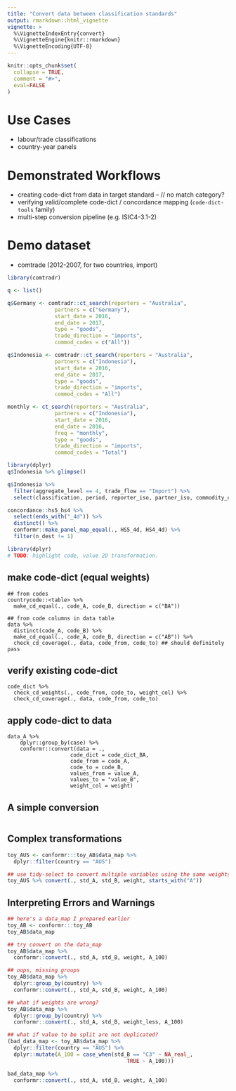 ```yaml
---
title: "Convert data between classification standards"
output: rmarkdown::html_vignette
vignette: >
  %\VignetteIndexEntry{convert}
  %\VignetteEngine{knitr::rmarkdown}
  %\VignetteEncoding{UTF-8}
---
```


```r
knitr::opts_chunk$set(
  collapse = TRUE,
  comment = "#>",
  eval=FALSE
)
```

# Use Cases
* labour/trade classifications
* country-year panels

# Demonstrated Workflows
* creating code-dict from data in target standard -- // no match category?
* verifying valid/complete code-dict / concordance mapping (`code-dict-tools` family)
* multi-step conversion pipeline (e.g. ISIC4-3.1-2)

# Demo dataset
* comtrade (2012-2007, for two countries, import)
```r
library(comtradr)

q <- list()

q$Germany <- comtradr::ct_search(reporters = "Australia", 
               partners = c("Germany"), 
               start_date = 2016,
               end_date = 2017,
               type = "goods",
               trade_direction = "imports",
               commod_codes = c("All"))

q$Indonesia <- comtradr::ct_search(reporters = "Australia", 
               partners = c("Indonesia"), 
               start_date = 2016,
               end_date = 2017,
               type = "goods",
               trade_direction = "imports",
               commod_codes = "All")
```

```r
monthly <- ct_search(reporters = "Australia", 
               partners = c("Indonesia"), 
               start_date = 2016,
               end_date = 2016,
               freq = "monthly",
               type = "goods",
               trade_direction = "imports",
               commod_codes = "Total")
```


```r
library(dplyr)
q$Indonesia %>% glimpse()

q$Indonesia %>%
  filter(aggregate_level == 4, trade_flow == "Import") %>%
  select(classification, period, reporter_iso, partner_iso, commodity_code, trade_value_usd)
```


```r
concordance::hs5_hs4 %>% 
  select(ends_with("_4d")) %>%
  distinct() %>%
  conformr::make_panel_map_equal(., HS5_4d, HS4_4d) %>%
  filter(n_dest != 1)
```


```r
library(dplyr)
# TODO: highlight code, value 2D transformation.
```

## make code-dict (equal weights)
```
## from codes
countrycode::<table> %>%
  make_cd_equal(., code_A, code_B, direction = c("BA"))

## from code columns in data table
data %>%
  distinct(code_A, code_B) %>%
  make_cd_equal(., code_A, code_B, direction = c("AB")) %>%
  check_cd_coverage(., data, code_from, code_to) ## should definitely pass
```

## verify existing code-dict
```
code_dict %>%
  check_cd_weights(., code_from, code_to, weight_col) %>%
  check_cd_coverage(., data, code_from, code_to)
```

## apply code-dict to data
```
data_A %>%
    dplyr::group_by(case) %>%
    conformr::convert(data = .,
                    code_dict = code_dict_BA,
                    code_from = code_A,
                    code_to = code_B,
                    values_from = value_A,
                    values_to = "value_B",
                    weight_col = weight)
```

## A simple conversion
```r


```


## Complex transformations
```r
toy_AUS <- conformr:::toy_AB$data_map %>%
  dplyr::filter(country == "AUS")

## use tidy-select to convert multiple variables using the same weights
toy_AUS %>% convert(., std_A, std_B, weight, starts_with("A"))
```


## Interpreting Errors and Warnings

```r
## here's a data_map I prepared earlier
toy_AB <- conformr:::toy_AB
toy_AB$data_map
```

```r
## try convert on the data_map
toy_AB$data_map %>%
  conformr::convert(., std_A, std_B, weight, A_100)

## oops, missing groups
toy_AB$data_map %>%
  dplyr::group_by(country) %>%
  conformr::convert(., std_A, std_B, weight, A_100)

## what if weights are wrong?
toy_AB$data_map %>%
  dplyr::group_by(country) %>%
  conformr::convert(., std_A, std_B, weight_less, A_100)
```

```r
## what if value to be split are not duplicated?
(bad_data_map <- toy_AB$data_map %>%
  dplyr::filter(country == "AUS") %>%
  dplyr::mutate(A_100 = case_when(std_B == "C3" ~ NA_real_,
                                      TRUE ~ A_100)))

bad_data_map %>%
  conformr::convert(., std_A, std_B, weight, A_100)
```

